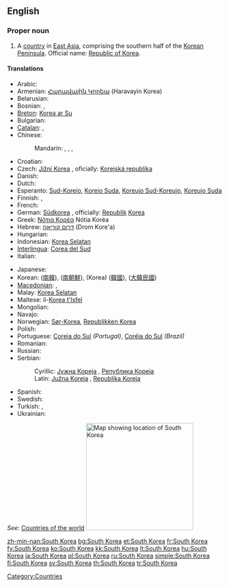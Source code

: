 ==English==
{{wikipedia}}

===Proper noun===
{{en-proper noun|sg=[[South]] [[Korea]]}}

# A [[country]] in [[East Asia]], comprising the southern half of the [[Korean Peninsula]]. Official name: [[Republic of Korea]].

====Translations====
{{trans-top|country in East Asia}}
* Arabic: {{t|ar|كوريا الجنوبية|f|tr=kuriiya al-janubíyya|sc=Arab}}
* Armenian: [[Հարավային Կորեա]] (Haravayin Korea)
* Belarusian: {{t|be|Паўднёвая Карэя|f|tr=Paŭdnjóvaja Karéja|sc=Cyrl}}
* Bosnian: {{t-|bs|Južna Koreja|f}}, {{t-|bs|Republika Koreja|f}}
* [[Breton]]: [[Korea ar Su]]
* Bulgarian: {{t|bg|Южна Корея|f|tr=Júžna Koréja|sc=Cyrl}}
* [[Catalan]]: {{t-|ca|Corea del Sud|f}}, 
* Chinese:
*: Mandarin: {{t|zh|韓國|sc=Hani}},  {{t|zh|韩国|tr=Hánguó|sc=Hani}},  {{t|zh|南韓|sc=Hani}},  {{t|zh|南韩|tr=Nánhán|sc=Hani}}
* Croatian: {{t-|hr|Južna Koreja|f}}
* Czech: [[Jižní Korea]] {{f}}, oficially: [[Korejská republika]] {{f}}
* Danish: {{t-|da|Sydkorea}}
* Dutch: {{t+|nl|Zuid-Korea}}
* Esperanto: [[Sud-Koreio]], [[Koreio Suda]], [[Koreujo Sud-Koreujo]], [[Koreujo Suda]]
* Finnish: {{t+|fi|Etelä-Korea}}, {{t+|fi|Korean tasavalta}}
* French: {{t+|fr|Corée du Sud|f}}
* German: [[Südkorea]] {{n}}, officially: [[Republik]] [[Korea]] {{f}}
* Greek: [[Νότια Κορέα]] Nótia Koréa {{f}}
* Hebrew: [[דרום קוריאה]] (Drom Kore'a)
* Hungarian: {{t+|hu|Dél-Korea}}
* Indonesian: [[Korea Selatan]]
* [[Interlingua]]: [[Corea del Sud]]
* Italian: {{t-|it|Corea del Sud|f}}
{{trans-mid}}
* Japanese: {{t|ja|韓国|tr=かんこく, kankoku|sc=Jpan}}
* Korean: {{t|ko|남한|tr=Namhan|sc=Kore}} ([[南韓]]),  {{t|ko|남조선|tr=Namjoseon|sc=Kore}} ([[南朝鮮]]),  {{t|ko|한국|tr=Hanguk|sc=Kore}} (Korea) ([[韓國]]),  {{qualifier|officially}} {{t|ko|대한민국|tr=Daehanminguk|sc=Kore}} ([[大韓民國]])
* [[Macedonian]]: {{t-|mk|Јужна Кореја|f|tr=Júžna Koréja|sc=Cyrl|xs=Macedonian}},  {{t-|mk|Република Кореја|f|tr=Repúblika Koréja|sc=Cyrl|xs=Macedonian}}
* Malay: [[Korea Selatan]]
* Maltese: il-[[Korea t'Isfel]]
* Mongolian: {{t|mn|Өмнөд Солонгос|tr=Ömnöd Solongos|sc=Cyrl}}
* Navajo: {{tø|nv|Kolíya Bikéyah Shádiʼááhjí Siʼánígíí}}
* Norwegian: [[Sør-Korea]], [[Republikken Korea]]
* Polish: {{t+|pl|Korea Południowa}}
* Portuguese: [[Coreia do Sul]] ''(Portugal)'', [[Coréia do Sul]] ''(Brazil)''
* Romanian: {{t-|ro|Coreea de Sud|f}}
* Russian: {{t-|ru|Южная Корея|f|tr=Júžnaja Koréja|sc=Cyrl}}
* Serbian:
*: Cyrillic: [[Јужна Кореја]] {{f}}, [[Република Кореја]] {{f}}
*: Latin: [[Južna Koreja]] {{f}}, [[Republika Koreja]] {{f}}
* Spanish: {{t+|es|Corea del Sur}}
* Swedish: {{t+|sv|Sydkorea}}
* Turkish: {{t+|tr|Güney Kore}}, {{t+|tr|Kore Cumhuriyeti}}
* Ukrainian: {{t|uk|Південна Корея|f|tr=Pivdénna Koréja|sc=Cyrl}}
{{trans-bottom}}

''See'': [[Appendix:Countries of the world|Countries of the world]]
[[Image:Locator map of South Korea.svg|250px|thumb|Map showing location of South Korea]]

[[Category:Countries]]
[[Category:South Korea| ]]

[[zh-min-nan:South Korea]]
[[bg:South Korea]]
[[et:South Korea]]
[[fr:South Korea]]
[[fy:South Korea]]
[[ko:South Korea]]
[[kk:South Korea]]
[[lt:South Korea]]
[[hu:South Korea]]
[[ja:South Korea]]
[[pl:South Korea]]
[[ru:South Korea]]
[[simple:South Korea]]
[[fi:South Korea]]
[[sv:South Korea]]
[[th:South Korea]]
[[tr:South Korea]]